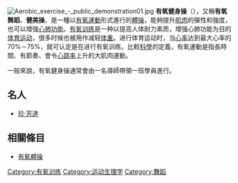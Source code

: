 {{Unreferenced|time=2012-04-11T15:34:55+00:00}}
[[File:Aerobic_exercise_-_public_demonstration01.jpg|thumb]]
'''有氧健身操'''（{{lang-en|Aerobics}}），又稱'''有氧舞蹈'''、'''健美操'''，是一種以[[有氧運動|有氧運動]]形式進行的[[體操|體操]]，能夠提升[[肌肉|肌肉]]的彈性和強度，也可以增強[[心肺功能|心肺功能]]。[[有氧训练|有氧训练]]是一种以提高人体耐力素质，增强心肺功能为目的[[体育运动|体育运动]]，很多时候也被用作减轻[[体重|体重]]。进行体育运动时，当[[心率|心率]]达到最大心率的70%－75%，就可认定是在进行有氧训练。比較[[科學|科學]]的定義，有氧運動是指長時間、有節奏、會令[[心率|心跳率]]上升的大肌肉運動。

一般來說，有氧健身操通常會由一名導師帶領一班學員進行。

==名人==
*[[珍·芳達|珍·芳達]]

==相關條目==
{{Commons+cat|Aerobic exercise|有氧健身操|Aerobics}}
*[[有氧體操|有氧體操]]

{{Sport-stub}}

[[Category:有氧训练|Category:有氧训练]]
[[Category:运动生理学|Category:运动生理学]]
[[Category:舞蹈|Category:舞蹈]]
